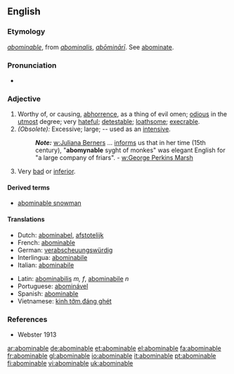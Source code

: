 ==English==
===Etymology===
{{F.}} ''[[abominable#French|abominable]]'', from {{L.}} ''[[abominalis]]'', ''[[abōminārī]]''. See [[abominate]].

===Pronunciation===
*{{audio|en-us-abominable.ogg|Audio (US)}}


===Adjective===
#Worthy of, or causing, [[abhorrence]], as a thing of evil omen; [[odious]] in the [[utmost]] degree; very [[hateful]]; [[detestable]]; [[loathsome]]; [[execrable]].
#''(Obsolete):'' Excessive; large; -- used as an [[intensive]]. 
#:'''''Note:''''' [[w:Juliana Berners]] ... [[informs]] us that in her time (15th century), "'''abomynable''' syght of monkes" was elegant English for "a large company of friars". - [[w:George Perkins Marsh]]
#Very [[bad]] or [[inferior]].

====Derived terms====
*[[abominable snowman]]

====Translations====
{{top}}
*Dutch: [[abominabel]], [[afstotelijk]]
*French: [[abominable]] 
*German: [[verabscheuungswürdig]] 
*Interlingua: [[abominabile]] 
*Italian: [[abominabile]] 
{{mid}}
*Latin: [[abominabilis]] ''m, f'', [[abominabile]] ''n''
*Portuguese: [[abominável]]
*Spanish: [[abominable]]
*Vietnamese: [[kinh tởm]],[[đáng ghét]]
{{bottom}}

===References===
*Webster 1913

[[ar:abominable]]
[[de:abominable]]
[[et:abominable]]
[[el:abominable]]
[[fa:abominable]]
[[fr:abominable]]
[[gl:abominable]]
[[io:abominable]]
[[it:abominable]]
[[pt:abominable]]
[[fi:abominable]]
[[vi:abominable]]
[[uk:abominable]]